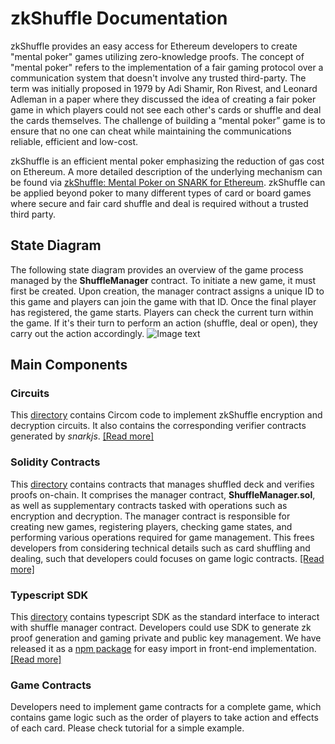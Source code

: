 
# zkShuffle Documentation
zkShuffle provides an easy access for Ethereum developers to create "mental poker" games utilizing zero-knowledge proofs.
The concept of "mental poker" refers to the implementation of a fair gaming protocol over a communication system that doesn't involve any trusted third-party.
The term was initially proposed in 1979 by Adi Shamir, Ron Rivest, and Leonard Adleman in a paper where they discussed the idea of creating a fair poker game in which players could not see each other's cards or shuffle and deal the cards themselves.
The challenge of building a “mental poker” game is to ensure that no one can cheat while maintaining the communications reliable, efficient and low-cost.

zkShuffle is an efficient mental poker emphasizing the reduction of gas cost on Ethereum.
A more detailed description of the underlying mechanism can be found via [zkShuffle: Mental Poker on SNARK for Ethereum](https://hackmd.io/xj--HI7sTl2T3fbK1NONtQ).
zkShuffle can be applied beyond poker to many different types of card or board games where secure and fair card shuffle and deal is required without a trusted third party.

## State Diagram
The following state diagram provides an overview of the game process managed by the **ShuffleManager** contract.
To initiate a new game, it must first be created.
Upon creation, the manager contract assigns a unique ID to this game and players can join the game with that ID.
Once the final player has registered, the game starts.
Players can check the current turn within the game.
If it's their turn to perform an action (shuffle, deal or open), they carry out the action accordingly.
![Image text](public/images/SimpleStateDiagram.svg)

## Main Components

### Circuits
This [directory](https://github.com/Poseidon-ZKP/Poseidon-ZKP/tree/main/packages/circuits) contains Circom code to implement zkShuffle encryption and decryption circuits. 
It also contains the corresponding verifier contracts generated by *snarkjs*. [[Read more]](https://hackmd.io/xj--HI7sTl2T3fbK1NONtQ)

### Solidity Contracts
This [directory](https://github.com/Poseidon-ZKP/Poseidon-ZKP/tree/main/packages/contracts/contracts/shuffle) contains contracts that manages shuffled deck and verifies proofs on-chain. 
It comprises the manager contract, **ShuffleManager.sol**, as well as supplementary contracts tasked with operations such as encryption and decryption.
The manager contract is responsible for creating new games, registering players, checking game states, and performing various operations required for game management.
This frees developers from considering technical details such as card shuffling and dealing, such that developers could focuses on game logic contracts.
[[Read more]](https://poseidon-docs.vercel.app/solidityInterface/satori)

### Typescript SDK
This [directory](https://github.com/Poseidon-ZKP/zkShuffle/tree/main/packages/jssdk) contains typescript SDK as the standard interface to interact with shuffle manager contract.
Developers could use SDK to generate zk proof generation and gaming private and public key management.
We have released it as a [npm package](https://www.npmjs.com/search?q=%40poseidon-zkp) for easy import in front-end implementation.
[[Read more]](https://poseidon-docs.vercel.app/SDKInterface/zkShuffle)

### Game Contracts
Developers need to implement game contracts for a complete game, which contains game logic such as the order of players to take action and effects of each card.
Please check tutorial for a simple example. 
